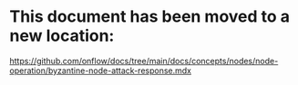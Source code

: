 # This document has been moved to a new location:

https://github.com/onflow/docs/tree/main/docs/concepts/nodes/node-operation/byzantine-node-attack-response.mdx
